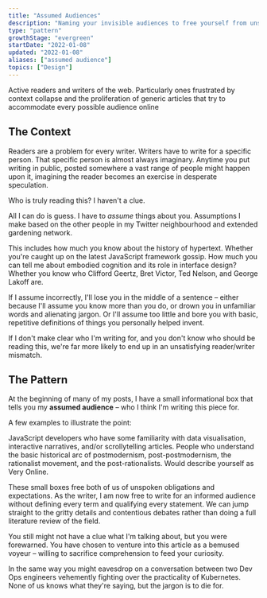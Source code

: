 ```yaml
---
title: "Assumed Audiences"
description: "Naming your invisible audiences to free yourself from unspoken obligations"
type: "pattern"
growthStage: "evergreen"
startDate: "2022-01-08"
updated: "2022-01-08"
aliases: ["assumed audience"]
topics: ["Design"]
---
```



<AssumedAudience>
	Active readers and writers of the web. Particularly ones frustrated by context
	collapse and the proliferation of generic articles that try to accommodate
	every possible audience online
</AssumedAudience>

<Spacer size="small" />

<h2 className="micro">The Context</h2>

Readers are a problem for every writer. Writers have to write for a specific person. That specific person is almost always imaginary. Anytime you put writing in public, posted somewhere a vast range of people might happen upon it, imagining the reader becomes an exercise in desperate speculation.

Who is truly reading this? I haven't a clue.

All I can do is guess. I have to _assume_ things about you. Assumptions I make based on the other people in my Twitter neighbourhood and extended gardening network.

This includes how much you know about the history of hypertext. Whether you're caught up on the latest JavaScript framework gossip. How much you can tell me about embodied cognition and its role in interface design? Whether you know who Clifford Geertz, Bret Victor, Ted Nelson, and George Lakoff are.

If I assume incorrectly, I'll lose you in the middle of a sentence – either because I'll assume you know more than you do, or drown you in unfamiliar words and alienating jargon. Or I'll assume too little and bore you with basic, repetitive definitions of things you personally helped invent.

If I don't make clear who I'm writing for, and you don't know who should be reading this, we're far more likely to end up in an unsatisfying reader/writer mismatch.

<Spacer size="small" />

<h2 className="micro">The Pattern</h2>

At the beginning of many of my posts, I have a small informational box that tells you my **assumed audience** – who I think I'm writing this piece for.

A few examples to illustrate the point:

<AssumedAudience>
	JavaScript developers who have some familiarity with data visualisation,
	interactive narratives, and/or scrollytelling articles.
</AssumedAudience>

<AssumedAudience>
	People who understand the basic historical arc of postmodernism,
	post-postmodernism, the rationalist movement, and the post-rationalists. Would
	describe yourself as Very Online.
</AssumedAudience>

<Spacer size="xs" />

These small boxes free both of us of unspoken obligations and expectations. As the writer, I am now free to write for an informed audience without defining every term and qualifying every statement. We can jump straight to the gritty details and contentious debates rather than doing a full literature review of the field.

You still might not have a clue what I'm talking about, but you were forewarned. You have chosen to venture into this article as a bemused voyeur – willing to sacrifice comprehension to feed your curiosity.

In the same way you might eavesdrop on a conversation between two Dev Ops engineers vehemently fighting over the practicality of Kubernetes. None of us knows what they're saying, but the jargon is to die for.

<References>
	<ReferencesLink
		title="Assumed Audience: everyone on the internet"
		href="https://v4.chriskrycho.com/2018/assumed-audiences.html"
		author="Chris Krycho"
	/>
</References>
